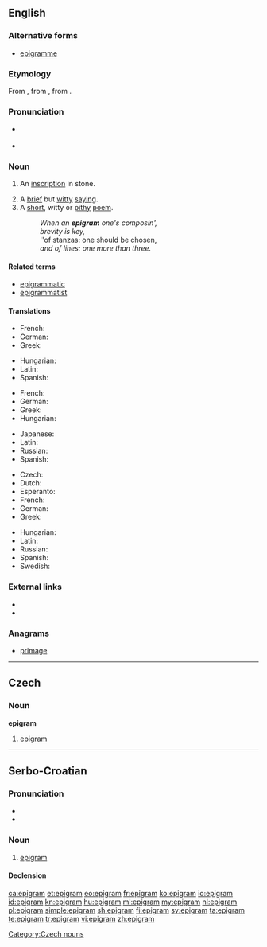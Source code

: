 ==English==
{{was wotd|2007|November|28}}

===Alternative forms===
* [[epigramme]]

===Etymology===
From {{etyl|frm|en}} {{term|épigramme|lang=frm}}, from {{etyl|la|en}} {{term|epigramma||lang=la}}, from {{etyl|grc|en}} {{term|ἐπίγραμμα|tr=epigramma||inscription|lang=grc}}.

===Pronunciation===
* {{a|RP|US}} {{IPA|/ˈɛpɪɡɹæm/|lang=en}}
* {{audio|en-us-epigram.ogg|Audio (US)|lang=en}}

===Noun===
{{en-noun}}

# {{context|obsolete|lang=en}} An [[inscription]] in stone.
# A [[brief]] but [[witty]] [[saying]].
# A [[short]], witty or [[pithy]] [[poem]].
#: ''When an '''epigram''' one's composin',''
#: ''brevity is key,''
#: ''of stanzas: one should be chosen,
#: ''and of lines:  one more than three.''

====Related terms====
* [[epigrammatic]]
* [[epigrammatist]]

====Translations====
{{trans-top|inscription in stone}}
* French: {{t+|fr|épigramme|m}}
* German: {{t+|de|Epigramm|n}}
* Greek: {{t+|el|επίγραμμα|n}}
{{trans-mid}}
* Hungarian: {{t+|hu|epigramma}}
* Latin: {{t+|la|epigramma}}
* Spanish: {{t|es|epigrama|m}}
{{trans-bottom}}

{{trans-top|brief but witty saying}}
* French: {{t+|fr|épigramme|m}}
* German: {{t+|de|Epigramm|n}}
* Greek: {{t+|el|επίγραμμα|n}}
* Hungarian: {{t+|hu|epigramma}}
{{trans-mid}}
* Japanese: {{t|ja|警句|tr=[[けいく]], keiku}}
* Latin: {{t+|la|epigramma}}
* Russian: {{t+|ru|афоризм|m|tr=aforízm}}
* Spanish: {{t|es|epigrama|m}}
{{trans-bottom}}

{{trans-top|short, witty or pithy poem}}
* Czech: {{t|cs|epigram|m}}
* Dutch: {{t|nl|hekelrijm}}
* Esperanto: {{t|eo|epigramo}}
* French: {{t+|fr|épigramme|m}}
* German: {{t+|de|Epigramm|n}}
* Greek: {{t+|el|επίγραμμα|n}}
{{trans-mid}}
* Hungarian: {{t+|hu|epigramma}}
* Latin: {{t+|la|epigramma}}
* Russian: {{t+|ru|эпиграмма|f|tr=epigrámma}}
* Spanish: {{t|es|epigrama|m}}
* Swedish: {{t+|sv|epigram|n}}
{{trans-bottom}}

===External links===
* {{projectlink|wikipedia}}
* {{Wikisource1911Enc Citation|Epigram}}

===Anagrams===
* [[primage#English|primage]]

----

==Czech==

===Noun===
'''epigram''' {{g|m}}

# [[#English|epigram]]

[[Category:Czech nouns]]

----

==Serbo-Croatian==

===Pronunciation===
* {{IPA|/epǐɡram/|lang=sh}}
* {{hyphenation|e|pi|gram|lang=sh}}

===Noun===
{{sh-noun|g=m|head=epìgram|r|епиграм|епѝграм}}

# [[#English|epigram]]

====Declension====
{{sh-decl-noun
|epigram|epigrami
|epigrama|epigrama
|epigramu|epigramima
|epigram|epigrame
|epigrame|epigrami
|epigramu|epigramima
|epigramom|epigramima
}}

[[ca:epigram]]
[[et:epigram]]
[[eo:epigram]]
[[fr:epigram]]
[[ko:epigram]]
[[io:epigram]]
[[id:epigram]]
[[kn:epigram]]
[[hu:epigram]]
[[ml:epigram]]
[[my:epigram]]
[[nl:epigram]]
[[pl:epigram]]
[[simple:epigram]]
[[sh:epigram]]
[[fi:epigram]]
[[sv:epigram]]
[[ta:epigram]]
[[te:epigram]]
[[tr:epigram]]
[[vi:epigram]]
[[zh:epigram]]